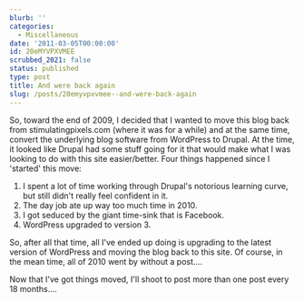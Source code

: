 ```yaml
---
blurb: ''
categories:
  - Miscellaneous
date: '2011-03-05T00:00:00'
id: 20eMYVPXVMEE
scrubbed_2021: false
status: published
type: post
title: And were back again
slug: /posts/20emyvpxvmee--and-were-back-again
---
```


So, toward the end of 2009, I decided that I wanted to move this blog back from stimulatingpixels.com (where it was for a while) and at the same time, convert the underlying blog software from WordPress to Drupal. At the time, it looked like Drupal had some stuff going for it that would make what I was looking to do with this site easier/better. Four things happened since I 'started' this move:

1. I spent a lot of time working through Drupal's notorious learning curve, but still didn't really feel confident in it.
2. The day job ate up way too much time in 2010. 
3. I got seduced by the giant time-sink that is Facebook.
4. WordPress upgraded to version 3. 

So, after all that time, all I've ended up doing is upgrading to the latest version of WordPress and moving the blog back to this site. Of course, in the mean time, all of 2010 went by without a post....

Now that I've got things moved, I'll shoot to post more than one post every 18 months....
